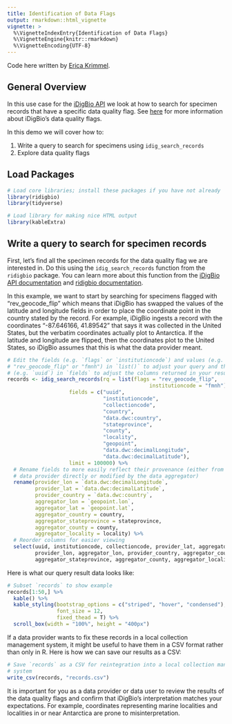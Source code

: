 ```yaml
---
title: Identification of Data Flags
output: rmarkdown::html_vignette
vignette: >
  %\VignetteIndexEntry{Identification of Data Flags}
  %\VignetteEngine{knitr::rmarkdown}
  %\VignetteEncoding{UTF-8}
---
```


Code here written by [Erica Krimmel](https://orcid.org/0000-0003-3192-0080).

## General Overview  
In this use case for the [iDigBio API](https://github.com/iDigBio/idigbio-search-api/wiki) we look at how to search for specimen records that have a specific data quality flag. See [here](https://github.com/iDigBio/idigbio-search-api/wiki/Data-Quality-Flags) for more information about iDigBio's data quality flags.

In this demo we will cover how to:

1. Write a query to search for specimens using `idig_search_records`
2. Explore data quality flags 

## Load Packages

```r
# Load core libraries; install these packages if you have not already
library(ridigbio)
library(tidyverse)

# Load library for making nice HTML output
library(kableExtra)
```


## Write a query to search for specimen records

First, let's find all the specimen records for the data quality flag we are interested in. Do this using the `idig_search_records` function from the `ridigbio` package. You can learn more about this function from the [iDigBio API documentation](https://github.com/iDigBio/idigbio-search-api/wiki) and [ridigbio documentation](https://cran.r-project.org/package=ridigbio/ridigbio.pdf).

In this example, we want to start by searching for specimens flagged with "rev_geocode_flip" which means that iDigBio has swapped the values of the latitude and longitude fields in order to place the coordinate point in the country stated by the record. For example, iDigBio ingests a record with the coordinates "-87.646166, 41.89542" that says it was collected in the United States, but the verbatim coordinates actually plot to Antarctica. If the latitude and longitude are flipped, then the coordinates plot to the United States, so iDigBio assumes that this is what the data provider meant.

```r
# Edit the fields (e.g. `flags` or `institutioncode`) and values (e.g. 
# "rev_geocode_flip" or "fmnh") in `list()` to adjust your query and the fields
# (e.g. `uuid`) in `fields` to adjust the columns returned in your results
records <- idig_search_records(rq = list(flags = "rev_geocode_flip",
                                              institutioncode = "fmnh"),
                    fields = c("uuid",
                               "institutioncode",
                               "collectioncode",
                               "country",
                               "data.dwc:country",
                               "stateprovince",
                               "county",
                               "locality",
                               "geopoint",
                               "data.dwc:decimalLongitude",
                               "data.dwc:decimalLatitude"),
                    limit = 100000) %>% 
  # Rename fields to more easily reflect their provenance (either from the
  # data provider directly or modified by the data aggregator)
  rename(provider_lon = `data.dwc:decimalLongitude`,
         provider_lat = `data.dwc:decimalLatitude`,
         provider_country = `data.dwc:country`,
         aggregator_lon = `geopoint.lon`,
         aggregator_lat = `geopoint.lat`,
         aggregator_country = country,
         aggregator_stateprovince = stateprovince,
         aggregator_county = county,
         aggregator_locality = locality) %>% 
  # Reorder columns for easier viewing
  select(uuid, institutioncode, collectioncode, provider_lat, aggregator_lat,
         provider_lon, aggregator_lon, provider_country, aggregator_country,
         aggregator_stateprovince, aggregator_county, aggregator_locality)
```

Here is what our query result data looks like:

```r
# Subset `records` to show example
records[1:50,] %>% 
  kable() %>% 
  kable_styling(bootstrap_options = c("striped", "hover", "condensed"),
                font_size = 12,
                fixed_thead = T) %>% 
  scroll_box(width = "100%", height = "400px")
```

If a data provider wants to fix these records in a local collection management system, it might be useful to have them in a CSV format rather than only in R. Here is how we can save our results as a CSV:

```r
# Save `records` as a CSV for reintegration into a local collection management
# system
write_csv(records, "records.csv")
```

It is important for you as a data provider or data user to review the results of the data quality flags and confirm that iDigBio's interpretation matches your expectations. For example, coordinates representing marine localities and localities in or near Antarctica are prone to misinterpretation.